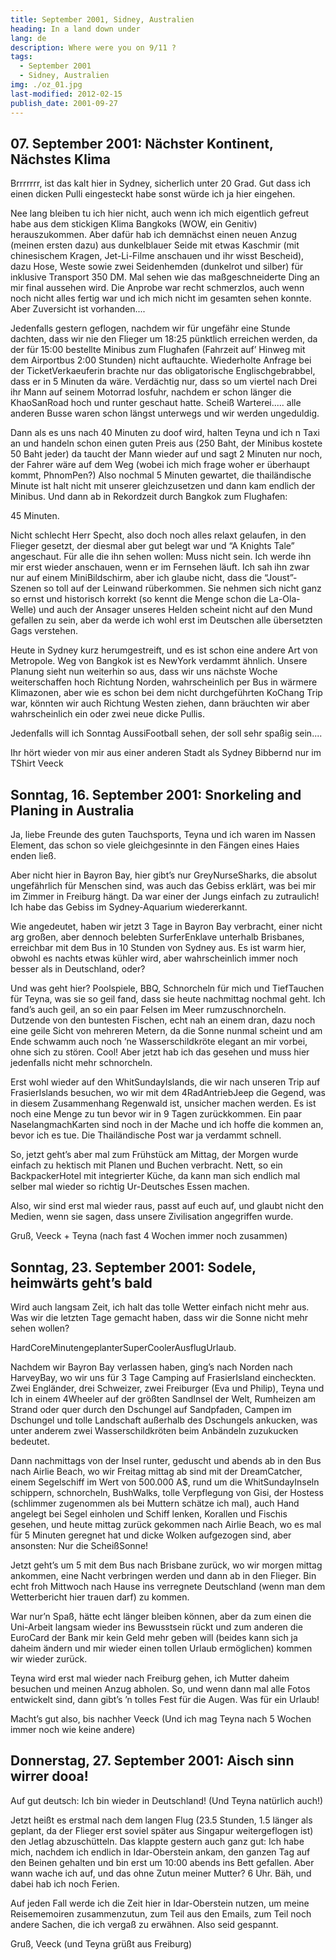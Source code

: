 ```yaml
---
title: September 2001, Sidney, Australien
heading: In a land down under
lang: de
description: Where were you on 9/11 ?
tags:
  - September 2001
  - Sidney, Australien
img: ./oz_01.jpg
last-modified: 2012-02-15
publish_date: 2001-09-27
---
```


## 07. September 2001: Nächster Kontinent, Nächstes Klima

Brrrrrrr, ist das kalt hier in Sydney, sicherlich unter 20 Grad. Gut dass ich einen dicken Pulli eingesteckt habe sonst
würde ich ja hier eingehen.

Nee lang bleiben tu ich hier nicht, auch wenn ich mich eigentlich gefreut habe aus dem stickigen Klima Bangkoks (WOW,
ein Genitiv) herauszukommen. Aber dafür hab ich demnächst einen neuen Anzug (meinen ersten dazu) aus dunkelblauer Seide
mit etwas Kaschmir (mit chinesischem Kragen, Jet-Li-Filme anschauen und ihr wisst Bescheid), dazu Hose, Weste sowie zwei
Seidenhemden (dunkelrot und silber) für inklusive Transport 350 DM. Mal sehen wie das maßgeschneiderte Ding an mir final
aussehen wird. Die Anprobe war recht schmerzlos, auch wenn noch nicht alles fertig war und ich mich nicht im gesamten
sehen konnte. Aber Zuversicht ist vorhanden....

Jedenfalls gestern geflogen, nachdem wir für ungefähr eine Stunde dachten, dass wir nie den Flieger um 18:25 pünktlich
erreichen werden, da der für 15:00 bestellte Minibus zum Flughafen (Fahrzeit auf’ Hinweg mit dem Airportbus 2:00
Stunden) nicht auftauchte. Wiederholte Anfrage bei der TicketVerkaeuferin brachte nur das obligatorische
Englischgebrabbel, dass er in 5 Minuten da wäre. Verdächtig nur, dass so um viertel nach Drei ihr Mann auf seinem
Motorrad losfuhr, nachdem er schon länger die KhaoSanRoad hoch und runter geschaut hatte. Scheiß Warterei..... alle
anderen Busse waren schon längst unterwegs und wir werden ungeduldig.

Dann als es uns nach 40 Minuten zu doof wird, halten Teyna und ich n Taxi an und handeln schon einen guten Preis aus
(250 Baht, der Minibus kostete 50 Baht jeder) da taucht der Mann wieder auf und sagt 2 Minuten nur noch, der Fahrer wäre
auf dem Weg (wobei ich mich frage woher er überhaupt kommt, PhnomPen?) Also nochmal 5 Minuten gewartet, die
thailändische Minute ist halt nicht mit unserer gleichzusetzen und dann kam endlich der Minibus. Und dann ab in
Rekordzeit durch Bangkok zum Flughafen:

45 Minuten.

Nicht schlecht Herr Specht, also doch noch alles relaxt gelaufen, in den Flieger gesetzt, der diesmal aber gut belegt
war und “A Knights Tale” angeschaut. Für alle die ihn sehen wollen: Muss nicht sein. Ich werde ihn mir erst wieder
anschauen, wenn er im Fernsehen läuft. Ich sah ihn zwar nur auf einem MiniBildschirm, aber ich glaube nicht, dass die
“Joust”-Szenen so toll auf der Leinwand rüberkommen. Sie nehmen sich nicht ganz so ernst und historisch korrekt (so
kennt die Menge schon die La-Ola-Welle) und auch der Ansager unseres Helden scheint nicht auf den Mund gefallen zu sein,
aber da werde ich wohl erst im Deutschen alle übersetzten Gags verstehen.

Heute in Sydney kurz herumgestreift, und es ist schon eine andere Art von Metropole. Weg von Bangkok ist es NewYork
verdammt ähnlich. Unsere Planung sieht nun weiterhin so aus, dass wir uns nächste Woche weiterschaffen hoch Richtung
Norden, wahrscheinlich per Bus in wärmere Klimazonen, aber wie es schon bei dem nicht durchgeführten KoChang Trip war,
könnten wir auch Richtung Westen ziehen, dann bräuchten wir aber wahrscheinlich ein oder zwei neue dicke Pullis.

Jedenfalls will ich Sonntag AussiFootball sehen, der soll sehr spaßig sein....

Ihr hört wieder von mir aus einer anderen Stadt als Sydney Bibbernd nur im TShirt Veeck

## Sonntag, 16. September 2001: Snorkeling and Planing in Australia

Ja, liebe Freunde des guten Tauchsports, Teyna und ich waren im Nassen Element, das schon so viele gleichgesinnte in den
Fängen eines Haies enden ließ.

Aber nicht hier in Bayron Bay, hier gibt’s nur GreyNurseSharks, die absolut ungefährlich für Menschen sind, was auch das
Gebiss erklärt, was bei mir im Zimmer in Freiburg hängt. Da war einer der Jungs einfach zu zutraulich! Ich habe das
Gebiss im Sydney-Aquarium wiedererkannt.

Wie angedeutet, haben wir jetzt 3 Tage in Bayron Bay verbracht, einer nicht arg großen, aber dennoch belebten
SurferEnklave unterhalb Brisbanes, erreichbar mit dem Bus in 10 Stunden von Sydney aus. Es ist warm hier, obwohl es
nachts etwas kühler wird, aber wahrscheinlich immer noch besser als in Deutschland, oder?

Und was geht hier? Poolspiele, BBQ, Schnorcheln für mich und TiefTauchen für Teyna, was sie so geil fand, dass sie heute
nachmittag nochmal geht. Ich fand’s auch geil, an so ein paar Felsen im Meer rumzuschnorcheln. Dutzende von den
buntesten Fischen, echt nah an einem dran, dazu noch eine geile Sicht von mehreren Metern, da die Sonne nunmal scheint
und am Ende schwamm auch noch ’ne Wasserschildkröte elegant an mir vorbei, ohne sich zu stören. Cool! Aber jetzt hab ich
das gesehen und muss hier jedenfalls nicht mehr schnorcheln.

Erst wohl wieder auf den WhitSundayIslands, die wir nach unseren Trip auf FrasierIslands besuchen, wo wir mit dem
4RadAntriebJeep die Gegend, was in diesem Zusammenhang Regenwald ist, unsicher machen werden. Es ist noch eine Menge zu
tun bevor wir in 9 Tagen zurückkommen. Ein paar NaselangmachKarten sind noch in der Mache und ich hoffe die kommen an,
bevor ich es tue. Die Thailändische Post war ja verdammt schnell.

So, jetzt geht’s aber mal zum Frühstück am Mittag, der Morgen wurde einfach zu hektisch mit Planen und Buchen verbracht.
Nett, so ein BackpackerHotel mit integrierter Küche, da kann man sich endlich mal selber mal wieder so richtig
Ur-Deutsches Essen machen.

Also, wir sind erst mal wieder raus, passt auf euch auf, und glaubt nicht den Medien, wenn sie sagen, dass unsere
Zivilisation angegriffen wurde.

Gruß, Veeck + Teyna (nach fast 4 Wochen immer noch zusammen)

## Sonntag, 23. September 2001: Sodele, heimwärts geht’s bald

Wird auch langsam Zeit, ich halt das tolle Wetter einfach nicht mehr aus. Was wir die letzten Tage gemacht haben, dass
wir die Sonne nicht mehr sehen wollen?

HardCore&shy;Minutengeplanter&shy;SuperCooler&shy;AusflugUrlaub.

Nachdem wir Bayron Bay verlassen haben, ging’s nach Norden nach HarveyBay, wo wir uns für 3 Tage Camping auf
FrasierIsland eincheckten. Zwei Engländer, drei Schweizer, zwei Freiburger (Eva und Philip), Teyna und Ich in einem
4Wheeler auf der größten SandInsel der Welt, Rumheizen am Strand oder quer durch den Dschungel auf Sandpfaden, Campen im
Dschungel und tolle Landschaft außerhalb des Dschungels ankucken, was unter anderem zwei Wasserschildkröten beim
Anbändeln zuzukucken bedeutet.

Dann nachmittags von der Insel runter, geduscht und abends ab in den Bus nach Airlie Beach, wo wir Freitag mittag ab
sind mit der DreamCatcher, einem Segelschiff im Wert von 500.000 A\$, rund um die WhitSundayInseln schippern,
schnorcheln, BushWalks, tolle Verpflegung von Gisi, der Hostess (schlimmer zugenommen als bei Muttern schätze ich mal),
auch Hand angelegt bei Segel einholen und Schiff lenken, Korallen und Fischis gesehen, und heute mittag zurück gekommen
nach Airlie Beach, wo es mal für 5 Minuten geregnet hat und dicke Wolken aufgezogen sind, aber ansonsten: Nur die
ScheißSonne!

Jetzt geht’s um 5 mit dem Bus nach Brisbane zurück, wo wir morgen mittag ankommen, eine Nacht verbringen werden und dann
ab in den Flieger. Bin echt froh Mittwoch nach Hause ins verregnete Deutschland (wenn man dem Wetterbericht hier trauen
darf) zu kommen.

War nur’n Spaß, hätte echt länger bleiben können, aber da zum einen die Uni-Arbeit langsam wieder ins Bewusstsein rückt
und zum anderen die EuroCard der Bank mir kein Geld mehr geben will (beides kann sich ja daheim ändern und mir wieder
einen tollen Urlaub ermöglichen) kommen wir wieder zurück.

Teyna wird erst mal wieder nach Freiburg gehen, ich Mutter daheim besuchen und meinen Anzug abholen. So, und wenn dann
mal alle Fotos entwickelt sind, dann gibt’s ’n tolles Fest für die Augen. Was für ein Urlaub!

Macht’s gut also, bis nachher Veeck (Und ich mag Teyna nach 5 Wochen immer noch wie keine andere)

## Donnerstag, 27. September 2001: Aisch sinn wirrer dooa!

Auf gut deutsch: Ich bin wieder in Deutschland! (Und Teyna natürlich auch!)

Jetzt heißt es erstmal nach dem langen Flug (23.5 Stunden, 1.5 länger als geplant, da der Flieger erst soviel später aus
Singapur weitergeflogen ist) den Jetlag abzuschütteln. Das klappte gestern auch ganz gut: Ich habe mich, nachdem ich
endlich in Idar-Oberstein ankam, den ganzen Tag auf den Beinen gehalten und bin erst um 10:00 abends ins Bett gefallen.
Aber wann wache ich auf, und das ohne Zutun meiner Mutter? 6 Uhr. Bäh, und dabei hab ich noch Ferien.

Auf jeden Fall werde ich die Zeit hier in Idar-Oberstein nutzen, um meine Reisememoiren zusammenzutun, zum Teil aus den
Emails, zum Teil noch andere Sachen, die ich vergaß zu erwähnen. Also seid gespannt.

Gruß, Veeck (und Teyna grüßt aus Freiburg)
